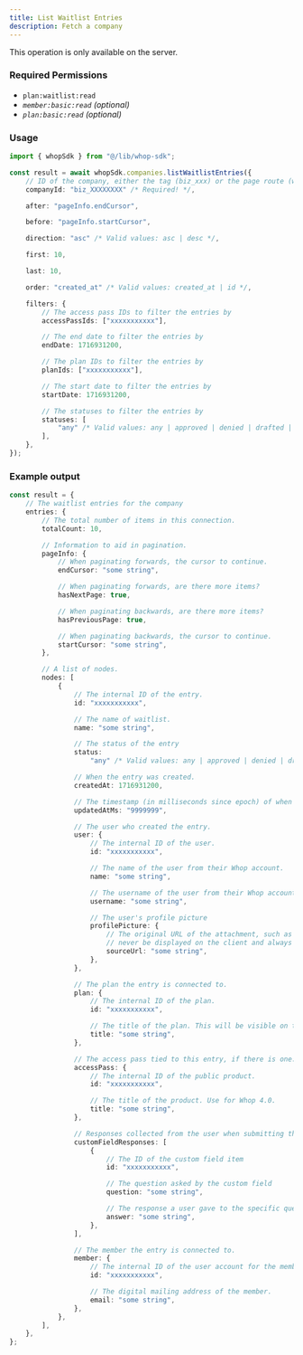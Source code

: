 ```yaml
---
title: List Waitlist Entries
description: Fetch a company
---
```

<Note>This operation is only available on the server.</Note>

### Required Permissions
 - `plan:waitlist:read`
 - _`member:basic:read` (optional)_
 - _`plan:basic:read` (optional)_

### Usage

```typescript
import { whopSdk } from "@/lib/whop-sdk";

const result = await whopSdk.companies.listWaitlistEntries({
	// ID of the company, either the tag (biz_xxx) or the page route (whop-dev)
	companyId: "biz_XXXXXXXX" /* Required! */,

	after: "pageInfo.endCursor",

	before: "pageInfo.startCursor",

	direction: "asc" /* Valid values: asc | desc */,

	first: 10,

	last: 10,

	order: "created_at" /* Valid values: created_at | id */,

	filters: {
		// The access pass IDs to filter the entries by
		accessPassIds: ["xxxxxxxxxxx"],

		// The end date to filter the entries by
		endDate: 1716931200,

		// The plan IDs to filter the entries by
		planIds: ["xxxxxxxxxxx"],

		// The start date to filter the entries by
		startDate: 1716931200,

		// The statuses to filter the entries by
		statuses: [
			"any" /* Valid values: any | approved | denied | drafted | pending */,
		],
	},
});

```

### Example output

```typescript
const result = {
	// The waitlist entries for the company
	entries: {
		// The total number of items in this connection.
		totalCount: 10,

		// Information to aid in pagination.
		pageInfo: {
			// When paginating forwards, the cursor to continue.
			endCursor: "some string",

			// When paginating forwards, are there more items?
			hasNextPage: true,

			// When paginating backwards, are there more items?
			hasPreviousPage: true,

			// When paginating backwards, the cursor to continue.
			startCursor: "some string",
		},

		// A list of nodes.
		nodes: [
			{
				// The internal ID of the entry.
				id: "xxxxxxxxxxx",

				// The name of waitlist.
				name: "some string",

				// The status of the entry
				status:
					"any" /* Valid values: any | approved | denied | drafted | pending */,

				// When the entry was created.
				createdAt: 1716931200,

				// The timestamp (in milliseconds since epoch) of when the object was last updated
				updatedAtMs: "9999999",

				// The user who created the entry.
				user: {
					// The internal ID of the user.
					id: "xxxxxxxxxxx",

					// The name of the user from their Whop account.
					name: "some string",

					// The username of the user from their Whop account.
					username: "some string",

					// The user's profile picture
					profilePicture: {
						// The original URL of the attachment, such as a direct link to S3. This should
						// never be displayed on the client and always passed to an Imgproxy transformer.
						sourceUrl: "some string",
					},
				},

				// The plan the entry is connected to.
				plan: {
					// The internal ID of the plan.
					id: "xxxxxxxxxxx",

					// The title of the plan. This will be visible on the product page to customers.
					title: "some string",
				},

				// The access pass tied to this entry, if there is one.
				accessPass: {
					// The internal ID of the public product.
					id: "xxxxxxxxxxx",

					// The title of the product. Use for Whop 4.0.
					title: "some string",
				},

				// Responses collected from the user when submitting their entry.
				customFieldResponses: [
					{
						// The ID of the custom field item
						id: "xxxxxxxxxxx",

						// The question asked by the custom field
						question: "some string",

						// The response a user gave to the specific question or field.
						answer: "some string",
					},
				],

				// The member the entry is connected to.
				member: {
					// The internal ID of the user account for the member.
					id: "xxxxxxxxxxx",

					// The digital mailing address of the member.
					email: "some string",
				},
			},
		],
	},
};

```
